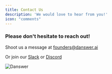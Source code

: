 ```yaml
---
title: Contact Us
description: 'We would love to hear from you!'
icon: "comments"
---
```


### Please don't hesitate to reach out!
Shoot us a message at [founders@danswer.ai](mailto:founders@danswer.ai)

Or join our [Slack](https://join.slack.com/t/danswer/shared_invite/zt-2afut44lv-Rw3kSWu6_OmdAXRpCv80DQ)
or [Discord](https://discord.gg/TDJ59cGV2X)

![Danswer](/logo/Danswer.png)
